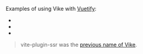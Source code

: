 
<CommunityNote />

Examples of using Vike with [Vuetify](https://vuetifyjs.com/):
 - <Example timestamp="2024.03" repo="IT4Change/boilerplate-frontend" />
 - <Example timestamp="2022.12" repo="brillout/vite-plugin-ssr-vuetify" />
 - <Example timestamp="2021.11" repo="jamesladd/aws-vite-ssr-vuetify" />

> vite-plugin-ssr was the [previous name of Vike](https://vite-plugin-ssr.com/vike).
